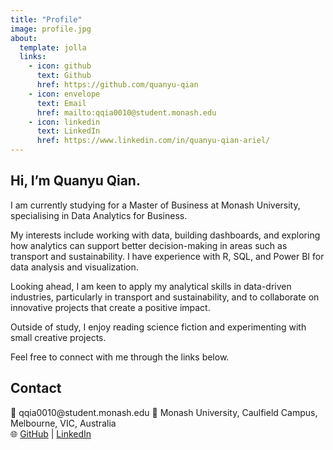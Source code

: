 ```yaml
---
title: "Profile"
image: profile.jpg
about:
  template: jolla
  links:
    - icon: github
      text: Github
      href: https://github.com/quanyu-qian
    - icon: envelope
      text: Email
      href: mailto:qqia0010@student.monash.edu
    - icon: linkedin
      text: LinkedIn
      href: https://www.linkedin.com/in/quanyu-qian-ariel/
---
```



## Hi, I’m **Quanyu Qian**.

I am currently studying for a Master of Business at Monash University, specialising in Data Analytics for Business.

My interests include working with data, building dashboards, and exploring how analytics can support better decision-making in areas such as transport and sustainability. I have experience with R, SQL, and Power BI for data analysis and visualization.

Looking ahead, I am keen to apply my analytical skills in data-driven industries, particularly in transport and sustainability, and to collaborate on innovative projects that create a positive impact.

Outside of study, I enjoy reading science fiction and experimenting with small creative projects.

Feel free to connect with me through the links below.

## Contact

📧 qqia0010@student.monash.edu
🏫 Monash University, Caulfield Campus, Melbourne, VIC, Australia\
🌐 [GitHub](https://github.com/quanyu-qian) \| [LinkedIn](https://www.linkedin.com/in/quanyu-qian-ariel/)
